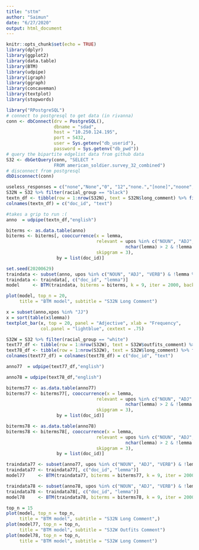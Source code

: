 ```yaml
---
title: "sttm"
author: "Saimun"
date: "6/27/2020"
output: html_document
---
```


```r
knitr::opts_chunk$set(echo = TRUE)
library(dplyr)
library(ggplot2)
library(data.table)
library(BTM)
library(udpipe)
library(igraph)
library(ggraph)
library(concaveman)
library(textplot)
library(stopwords)
```



```r
library("RPostgreSQL")
# connect to postgresql to get data (in rivanna)
conn <- dbConnect(drv = PostgreSQL(),
                  dbname = "sdad",
                  host = "10.250.124.195",
                  port = 5432,
                  user = Sys.getenv("db_userid"),
                  password = Sys.getenv("db_pwd"))
# query the bipartite edgelist data from github data
S32 <- dbGetQuery(conn, "SELECT *
                  FROM american_soldier.survey_32_combined")
# disconnect from postgresql
dbDisconnect(conn)
```

```r
useless_responses = c("none","None","0", "12","none.","[none]","noone","[blank]","gujfujuj", "None.", "I", NA)
S32N = S32 %>% filter(racial_group == "black")
textn_df <- tibble(row = 1:nrow(S32N), text = S32N$long_comment) %>% filter(!text %in% useless_responses)
colnames(textn_df) = c("doc_id", "text")
```


```r
#takes a grip to run :(
anno  = udpipe(textn_df,"english")
```

```r
biterms <- as.data.table(anno)
biterms <- biterms[, cooccurrence(x = lemma,
                                  relevant = upos %in% c("NOUN", "ADJ", "VERB") & 
                                             nchar(lemma) > 2 & !lemma %in% stopwords("en"),
                                  skipgram = 3),
                   by = list(doc_id)]
```

```r
set.seed(20200629)
traindata <- subset(anno, upos %in% c("NOUN", "ADJ", "VERB") & !lemma %in% stopwords("en") & nchar(lemma) > 2)
traindata <- traindata[, c("doc_id", "lemma")]
model     <- BTM(traindata, biterms = biterms, k = 9, iter = 2000, background = TRUE, trace = 100)
```

```r
plot(model, top_n = 20,
     title = "BTM model", subtitle = "S32N Long Comment")
```

```r
x = subset(anno,xpos %in% "JJ")
x = sort(table(x$lemma))
textplot_bar(x, top = 20, panel = "Adjective", xlab = "Frequency",
             col.panel = "lightblue", cextext = .75)
```

```r
S32W = S32 %>% filter(racial_group == "white")
text77_df <- tibble(row = 1:nrow(S32W), text = S32W$outfits_comment) %>% filter(!text %in% useless_responses)
text78_df <- tibble(row = 1:nrow(S32W), text = S32W$long_comment) %>% filter(!text %in% useless_responses)
colnames(text77_df) = colnames(text78_df) = c("doc_id", "text")
```

```r
anno77  = udpipe(text77_df,"english")
```

```r
anno78 = udpipe(text78_df,"english")
```

```r
biterms77 <- as.data.table(anno77)
biterms77 <- biterms77[, cooccurrence(x = lemma,
                                  relevant = upos %in% c("NOUN", "ADJ", "VERB") & 
                                             nchar(lemma) > 2 & !lemma %in% stopwords("en"),
                                  skipgram = 3),
                   by = list(doc_id)]

```

```r
biterms78 <- as.data.table(anno78)
biterms78 <- biterms78[, cooccurrence(x = lemma,
                                  relevant = upos %in% c("NOUN", "ADJ", "VERB") & 
                                             nchar(lemma) > 2 & !lemma %in% stopwords("en"),
                                  skipgram = 3),
                   by = list(doc_id)]
```


```r
traindata77 <- subset(anno77, upos %in% c("NOUN", "ADJ", "VERB") & !lemma %in% stopwords("en") & nchar(lemma) > 2)
traindata77 <- traindata77[, c("doc_id", "lemma")]
model77     <- BTM(traindata77, biterms = biterms77, k = 9, iter = 2000, background = TRUE, trace = 100)
```

```r
traindata78 <- subset(anno78, upos %in% c("NOUN", "ADJ", "VERB") & !lemma %in% stopwords("en") & nchar(lemma) > 2)
traindata78 <- traindata78[, c("doc_id", "lemma")]
model78     <- BTM(traindata78, biterms = biterms78, k = 9, iter = 2000, background = TRUE, trace = 100)
```


```r
top_n = 15
plot(model, top_n = top_n,
     title = "BTM model", subtitle = "S32N Long Comment",)
plot(model77, top_n = top_n,
     title = "BTM model", subtitle = "S32W Outfits Comment")
plot(model78, top_n = top_n,
     title = "BTM model", subtitle = "S32W Long Comment")
```

